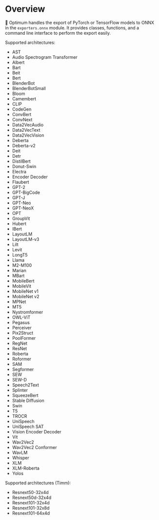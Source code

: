 <!--Copyright 2023 The HuggingFace Team. All rights reserved.

Licensed under the Apache License, Version 2.0 (the "License"); you may not use this file except in compliance with
the License. You may obtain a copy of the License at

http://www.apache.org/licenses/LICENSE-2.0

Unless required by applicable law or agreed to in writing, software distributed under the License is distributed on
an "AS IS" BASIS, WITHOUT WARRANTIES OR CONDITIONS OF ANY KIND, either express or implied. See the License for the
specific language governing permissions and limitations under the License.
-->

# Overview

🤗 Optimum handles the export of PyTorch or TensorFlow models to ONNX in the `exporters.onnx` module. It provides classes, functions, and a command line interface to perform the export easily.

Supported architectures:

- AST
- Audio Spectrogram Transformer
- Albert
- Bart
- Beit
- Bert
- BlenderBot
- BlenderBotSmall
- Bloom
- Camembert
- CLIP
- CodeGen
- ConvBert
- ConvNext
- Data2VecAudio
- Data2VecText
- Data2VecVision
- Deberta
- Deberta-v2
- Deit
- Detr
- DistilBert
- Donut-Swin
- Electra
- Encoder Decoder
- Flaubert
- GPT-2
- GPT-BigCode
- GPT-J
- GPT-Neo
- GPT-NeoX
- OPT
- GroupVit
- Hubert
- IBert
- LayoutLM
- LayoutLM-v3
- Lilt
- Levit
- LongT5
- Llama
- M2-M100
- Marian
- MBart
- MobileBert
- MobileVit
- MobileNet v1
- MobileNet v2
- MPNet
- MT5
- Nystromformer
- OWL-ViT
- Pegasus
- Perceiver
- Pix2Struct
- PoolFormer
- RegNet
- ResNet
- Roberta
- Roformer
- SAM
- Segformer
- SEW
- SEW-D
- Speech2Text
- Splinter
- SqueezeBert
- Stable Diffusion
- Swin
- T5
- TROCR
- UniSpeech
- UniSpeech SAT
- Vision Encoder Decoder
- Vit
- Wav2Vec2
- Wav2Vec2 Conformer
- WavLM
- Whisper
- XLM
- XLM-Roberta
- Yolos

Supported architectures (Timm):
- Resnext50-32x4d
- Resnext50d-32x4d
- Resnext101-32x4d
- Resnext101-32x8d
- Resnext101-64x4d
